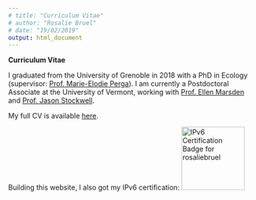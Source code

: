 ```yaml
---
# title: "Curriculum Vitae"
# author: "Rosalie Bruel"
# date: "19/02/2019"
output: html_document
---
```



**Curriculum Vitae**

I graduated from the University of Grenoble in 2018 with a PhD in Ecology (supervisor: [Prof. Marie-Elodie Perga](http://wp.unil.ch/lakes/marie-elodie-perga/)). I am currently a Postdoctoral Associate at the University of Vermont, working with [Prof. Ellen Marsden](https://www.uvm.edu/rsenr/profiles/ellen_marsden) and [Prof. Jason Stockwell](http://stockwelllaboratory.com).

My full CV is available [here](files/CV_Rosalie_Bruel.pdf).

Building this website, I also got my IPv6 certification:
<img src="//ipv6.he.net/certification/create_badge.php?pass_name=rosaliebruel&amp;badge=1" style="border: 0; width: 128px; height: 128px" alt="IPv6 Certification Badge for rosaliebruel"></img>